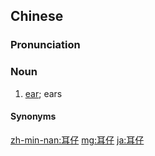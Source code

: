 ==Chinese==
{{zh-forms}}

===Pronunciation===
{{zh-pron
|c=ji5 zai2
|mn=kh,tn,tc,yl:hīⁿ-仔/xm,qz,zz,tp,hc,sx:hī-仔/mg:hī--仔
|cat=n
}}

===Noun===
{{zh-noun}}

# {{lb|zh|Cantonese|Hokkien|Min Bei}} [[ear]]; ears {{zh-mw|c:隻|c:對}}

====Synonyms====
{{zh-dial|耳朵}}

[[zh-min-nan:耳仔]]
[[mg:耳仔]]
[[ja:耳仔]]